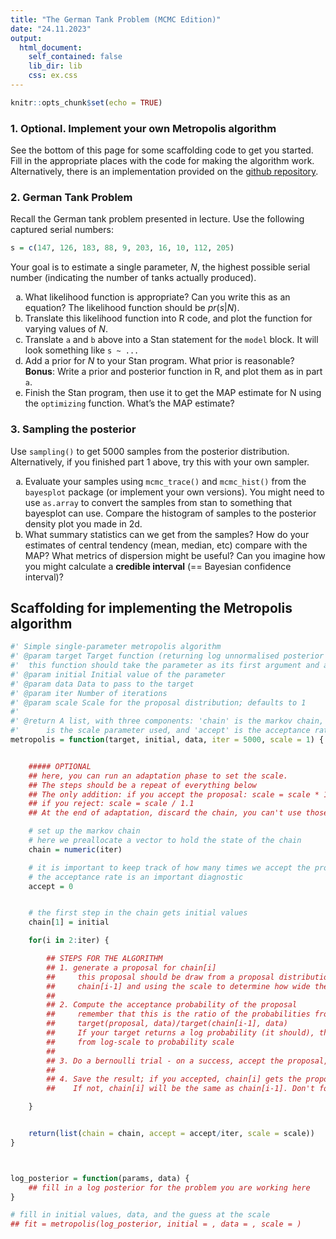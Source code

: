 ```yaml
---
title: "The German Tank Problem (MCMC Edition)"
date: "24.11.2023"
output: 
  html_document:
    self_contained: false
    lib_dir: lib
    css: ex.css
---
```




```r
knitr::opts_chunk$set(echo = TRUE)
```

### 1. **Optional**. Implement your own Metropolis algorithm

See the bottom of this page for some scaffolding code to get you started. Fill in the appropriate places with the code for making the algorithm work. Alternatively, there is an implementation provided on the [github repository](https://raw.githubusercontent.com/mtalluto/vu_advstats_statudents/main/r/metrop.r).

### 2. German Tank Problem

Recall the German tank problem presented in lecture. Use the following captured serial numbers:

```r
s = c(147, 126, 183, 88, 9, 203, 16, 10, 112, 205)
```

Your goal is to estimate a single parameter, $N$, the highest possible serial number (indicating the number of tanks actually produced).

a. What likelihood function is appropriate? Can you write this as an equation? The likelihood function should be $pr(s|N)$.
b. Translate this likelihood function into R code, and plot the function for varying values of $N$.
c. Translate `a` and `b` above into a Stan statement for the `model` block. It will look something like ` s ~ ...`
d. Add a prior for $N$ to your Stan program. What prior is reasonable? **Bonus**: Write a prior and posterior function in R, and plot them as in part `a`.
e. Finish the Stan program, then use it to get the MAP estimate for N using the `optimizing` function. What's the MAP estimate?

### 3. Sampling the posterior

Use `sampling()` to get 5000 samples from the posterior distribution. Alternatively, if you finished part 1 above, try this with your own sampler.

a. Evaluate your samples using `mcmc_trace()` and `mcmc_hist()` from the `bayesplot` package (or implement your own versions). You might need to use `as.array` to convert the samples from stan to something that bayesplot can use. Compare the histogram of samples to the posterior density plot you made in 2d.
b. What summary statistics can we get from the samples? How do your estimates of central tendency (mean, median, etc) compare with the MAP? What metrics of dispersion might be useful? Can you imagine how you might calculate a **credible interval** (== Bayesian confidence interval)?


## Scaffolding for implementing the Metropolis algorithm

```r
#' Simple single-parameter metropolis algorithm
#' @param target Target function (returning log unnormalised posterior density);
#' 	this function should take the parameter as its first argument and a data list as its second
#' @param initial Initial value of the parameter
#' @param data Data to pass to the target
#' @param iter Number of iterations
#' @param scale Scale for the proposal distribution; defaults to 1
#' 
#' @return A list, with three components: 'chain' is the markov chain, 'scale' 
#' 		is the scale parameter used, and 'accept' is the acceptance rate
metropolis = function(target, initial, data, iter = 5000, scale = 1) {


	##### OPTIONAL
	## here, you can run an adaptation phase to set the scale. 
	## The steps should be a repeat of everything below
	## The only addition: if you accept the proposal: scale = scale * 1.1 (or some other constant)
	## if you reject: scale = scale / 1.1
	## At the end of adaptation, discard the chain, you can't use those samples

	# set up the markov chain
	# here we preallocate a vector to hold the state of the chain
	chain = numeric(iter)

	# it is important to keep track of how many times we accept the proposals
	# the acceptance rate is an important diagnostic
	accept = 0


	# the first step in the chain gets initial values
	chain[1] = initial

	for(i in 2:iter) {

		## STEPS FOR THE ALGORITHM
		## 1. generate a proposal for chain[i]
		##     this proposal should be draw from a proposal distribution centred around
		##     chain[i-1] and using the scale to determine how wide the distribution is
		##
		## 2. Compute the acceptance probability of the proposal
		##     remember that this is the ratio of the probabilities from the target distribution
		##     target(proposal, data)/target(chain[i-1], data)
		##     If your target returns a log probability (it should), then you need to convert
		##     from log-scale to probability scale
		##     
		## 3. Do a bernoulli trial - on a success, accept the proposal, on a failure, reject it
		## 
		## 4. Save the result; if you accepted, chain[i] gets the proposal. 
		##    If not, chain[i] will be the same as chain[i-1]. Don't forget to track acceptances. 

	}


	return(list(chain = chain, accept = accept/iter, scale = scale))
}



log_posterior = function(params, data) {
	## fill in a log posterior for the problem you are working here
}

# fill in initial values, data, and the guess at the scale
## fit = metropolis(log_posterior, initial = , data = , scale = )
```


